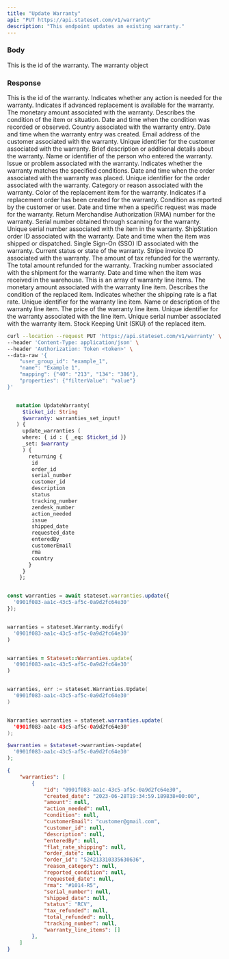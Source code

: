 ```yaml
---
title: "Update Warranty"
api: "PUT https://api.stateset.com/v1/warranty"
description: "This endpoint updates an existing warranty."
---
```


### Body

<ParamField body="warranty_id" type="string">
  This is the id of the warranty.
  </ParamField>

  <ParamField body="warranty" type="object">
  The warranty object
  </ParamField>

### Response

<ResponseField name="id" type="string">
  This is the id of the warranty.
</ResponseField>

<ResponseField name="action_needed" type="boolean">
  Indicates whether any action is needed for the warranty.
</ResponseField>

<ResponseField name="advanced_replacement" type="boolean">
  Indicates if advanced replacement is available for the warranty.
</ResponseField>

<ResponseField name="amount" type="decimal">
  The monetary amount associated with the warranty.
</ResponseField>

<ResponseField name="condition" type="string">
  Describes the condition of the item or situation.
</ResponseField>

<ResponseField name="condition_date" type="datetime">
  Date and time when the condition was recorded or observed.
</ResponseField>

<ResponseField name="country" type="string">
  Country associated with the warranty entry.
</ResponseField>

<ResponseField name="created_date" type="datetime">
  Date and time when the warranty entry was created.
</ResponseField>

<ResponseField name="customerEmail" type="string">
  Email address of the customer associated with the warranty.
</ResponseField>

<ResponseField name="customer_id" type="integer">
  Unique identifier for the customer associated with the warranty.
</ResponseField>

<ResponseField name="description" type="string">
  Brief description or additional details about the warranty.
</ResponseField>

<ResponseField name="enteredBy" type="string">
  Name or identifier of the person who entered the warranty.
</ResponseField>

<ResponseField name="issue" type="string">
  Issue or problem associated with the warranty.
</ResponseField>

<ResponseField name="match" type="boolean">
  Indicates whether the warranty matches the specified conditions.
</ResponseField>

<ResponseField name="order_date" type="datetime">
  Date and time when the order associated with the warranty was placed.
</ResponseField>

<ResponseField name="order_id" type="integer">
  Unique identifier for the order associated with the warranty.
</ResponseField>

<ResponseField name="reason_category" type="string">
  Category or reason associated with the warranty.
</ResponseField>

<ResponseField name="replacement_color" type="string">
  Color of the replacement item for the warranty.
</ResponseField>

<ResponseField name="replacement_order_created" type="boolean">
  Indicates if a replacement order has been created for the warranty.
</ResponseField>

<ResponseField name="reported_condition" type="string">
  Condition as reported by the customer or user.
</ResponseField>

<ResponseField name="requested_date" type="datetime">
  Date and time when a specific request was made for the warranty.
</ResponseField>

<ResponseField name="rma" type="string">
  Return Merchandise Authorization (RMA) number for the warranty.
</ResponseField>

<ResponseField name="scanned_serial_number" type="string">
  Serial number obtained through scanning for the warranty.
</ResponseField>

<ResponseField name="serial_number" type="string">
  Unique serial number associated with the item in the warranty.
</ResponseField>

<ResponseField name="shipstation_order_id" type="string">
  ShipStation order ID associated with the warranty.
</ResponseField>

<ResponseField name="shipped_date" type="datetime">
  Date and time when the item was shipped or dispatched.
</ResponseField>

<ResponseField name="sso_id" type="string">
  Single Sign-On (SSO) ID associated with the warranty.
</ResponseField>

<ResponseField name="status" type="string">
  Current status or state of the warranty.
</ResponseField>

<ResponseField name="stripe_invoice_id" type="string">
  Stripe invoice ID associated with the warranty.
</ResponseField>

<ResponseField name="tax_refunded" type="decimal">
  The amount of tax refunded for the warranty.
</ResponseField>

<ResponseField name="total_refunded" type="decimal">
  The total amount refunded for the warranty.
</ResponseField>

<ResponseField name="tracking_number" type="string">
  Tracking number associated with the shipment for the warranty.
</ResponseField>

<ResponseField name="warehouse_received_date" type="datetime">
  Date and time when the item was received in the warehouse.
</ResponseField>

<ResponseField name="warranty_line_items" type="object">
  This is an array of warranty line items.

<Expandable title="Show child attributes">

<ResponseField name="amount" type="decimal">
  The monetary amount associated with the warranty line item.
</ResponseField>

<ResponseField name="condition" type="string">
  Describes the condition of the replaced item.
</ResponseField>

<ResponseField name="flat_rate_shipping" type="boolean">
  Indicates whether the shipping rate is a flat rate.
</ResponseField>

<ResponseField name="id" type="integer">
  Unique identifier for the warranty line item.
</ResponseField>

<ResponseField name="name" type="string">
  Name or description of the warranty line item.
</ResponseField>

<ResponseField name="price" type="decimal">
  The price of the warranty line item.
</ResponseField>

<ResponseField name="warranty_id" type="integer">
  Unique identifier for the warranty associated with the line item.
</ResponseField>

<ResponseField name="serial_number" type="string">
  Unique serial number associated with the warranty item.
</ResponseField>

<ResponseField name="sku" type="string">
  Stock Keeping Unit (SKU) of the replaced item.
</ResponseField>

</Expandable>

</ResponseField>

<RequestExample>

```bash cURL
curl --location --request PUT 'https://api.stateset.com/v1/warranty' \
--header 'Content-Type: application/json' \
--header 'Authorization: Token <token>' \
--data-raw '{
    "user_group_id": "example_1",
    "name": "Example 1",
    "mapping": {"40": "213", "134": "386"},
    "properties": {"filterValue": "value"}
}'
```

```graphQL GraphQL

   mutation UpdateWarranty(
     $ticket_id: String
     $warranty: warranties_set_input!
   ) {
     update_warranties (
     where: { id : { _eq: $ticket_id }}
     _set: $warranty
     ) {
       returning {
        id
        order_id
        serial_number
        customer_id
        description
        status
        tracking_number
        zendesk_number
        action_needed
        issue
        shipped_date
        requested_date
        enteredBy
        customerEmail
        rma
        country
       }
     }
    };
```

```js Node.js

const warranties = await stateset.warranties.update({
  '0901f083-aa1c-43c5-af5c-0a9d2fc64e30'
});

```

```python Python

warranties = stateset.Warranty.modify(
  '0901f083-aa1c-43c5-af5c-0a9d2fc64e30'
)

```

```ruby Ruby

warranties = Stateset::Warranties.update(
  '0901f083-aa1c-43c5-af5c-0a9d2fc64e30'
)

```

```go Go

warranties, err := stateset.Warranties.Update(
  '0901f083-aa1c-43c5-af5c-0a9d2fc64e30'
)

```

```java Java

Warranties warranties = stateset.warranties.update(
  '0901f083-aa1c-43c5-af5c-0a9d2fc64e30'
);

```

```php PHP
$warranties = $stateset->warranties->update(
  '0901f083-aa1c-43c5-af5c-0a9d2fc64e30'
);

```


</RequestExample>

<ResponseExample>

```json Response
{
    "warranties": [
        {
            "id": "0901f083-aa1c-43c5-af5c-0a9d2fc64e30",
            "created_date": "2023-06-28T19:34:59.189838+00:00",
            "amount": null,
            "action_needed": null,
            "condition": null,
            "customerEmail": "customer@gmail.com",
            "customer_id": null,
            "description": null,
            "enteredBy": null,
            "flat_rate_shipping": null,
            "order_date": null,
            "order_id": "524213310335630636",
            "reason_category": null,
            "reported_condition": null,
            "requested_date": null,
            "rma": "#1014-R5",
            "serial_number": null,
            "shipped_date": null,
            "status": "RCV",
            "tax_refunded": null,
            "total_refunded": null,
            "tracking_number": null,
            "warranty_line_items": []
        },
    ]
} 
```

</ResponseExample>